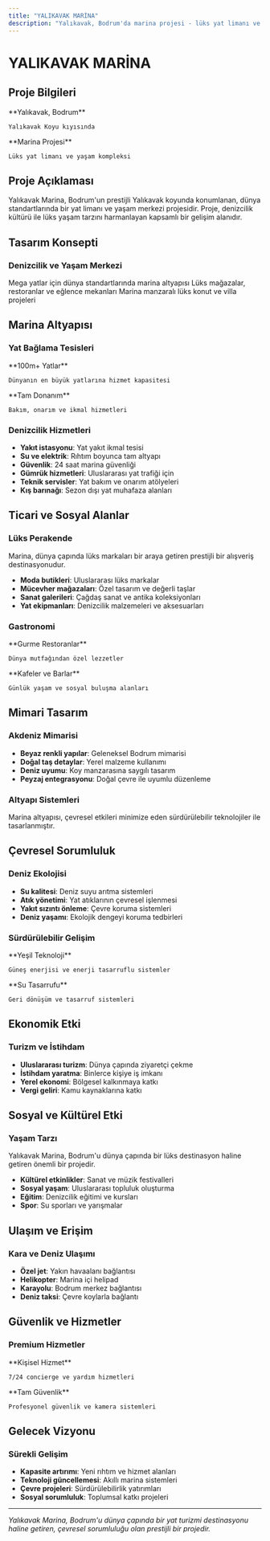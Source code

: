 ```yaml
---
title: "YALIKAVAK MARİNA"
description: "Yalıkavak, Bodrum'da marina projesi - lüks yat limanı ve yaşam merkezi"
---
```


# YALIKAVAK MARİNA

## Proje Bilgileri

<CardGroup cols={2}>
  <Card title="Konum" icon="location-dot">
    **Yalıkavak, Bodrum**
    
    Yalıkavak Koyu kıyısında
  </Card>
  
  <Card title="Tip" icon="anchor">
    **Marina Projesi**
    
    Lüks yat limanı ve yaşam kompleksi
  </Card>
</CardGroup>

## Proje Açıklaması

Yalıkavak Marina, Bodrum'un prestijli Yalıkavak koyunda konumlanan, dünya standartlarında bir yat limanı ve yaşam merkezi projesidir. Proje, denizcilik kültürü ile lüks yaşam tarzını harmanlayan kapsamlı bir gelişim alanıdır.

## Tasarım Konsepti

### Denizcilik ve Yaşam Merkezi

<Steps>
  <Step title="Yat Limanı">
    Mega yatlar için dünya standartlarında marina altyapısı
  </Step>
  
  <Step title="Ticari Alanlar">
    Lüks mağazalar, restoranlar ve eğlence mekanları
  </Step>
  
  <Step title="Konut Alanları">
    Marina manzaralı lüks konut ve villa projeleri
  </Step>
</Steps>

## Marina Altyapısı

### Yat Bağlama Tesisleri

<CardGroup cols={2}>
  <Card title="Mega Yat Kapasitesi" icon="ship">
    **100m+ Yatlar**
    
    Dünyanın en büyük yatlarına hizmet kapasitesi
  </Card>
  
  <Card title="Teknik Hizmetler" icon="wrench">
    **Tam Donanım**
    
    Bakım, onarım ve ikmal hizmetleri
  </Card>
</CardGroup>

### Denizcilik Hizmetleri

- **Yakıt istasyonu**: Yat yakıt ikmal tesisi
- **Su ve elektrik**: Rıhtım boyunca tam altyapı
- **Güvenlik**: 24 saat marina güvenliği
- **Gümrük hizmetleri**: Uluslararası yat trafiği için
- **Teknik servisler**: Yat bakım ve onarım atölyeleri
- **Kış barınağı**: Sezon dışı yat muhafaza alanları

## Ticari ve Sosyal Alanlar

### Lüks Perakende

<Note>
Marina, dünya çapında lüks markaları bir araya getiren prestijli bir alışveriş destinasyonudur.
</Note>

- **Moda butikleri**: Uluslararası lüks markalar
- **Mücevher mağazaları**: Özel tasarım ve değerli taşlar
- **Sanat galerileri**: Çağdaş sanat ve antika koleksiyonları
- **Yat ekipmanları**: Denizcilik malzemeleri ve aksesuarları

### Gastronomi

<CardGroup cols={2}>
  <Card title="Fine Dining" icon="utensils">
    **Gurme Restoranlar**
    
    Dünya mutfağından özel lezzetler
  </Card>
  
  <Card title="Casual Dining" icon="coffee">
    **Kafeler ve Barlar**
    
    Günlük yaşam ve sosyal buluşma alanları
  </Card>
</CardGroup>

## Mimari Tasarım

### Akdeniz Mimarisi

- **Beyaz renkli yapılar**: Geleneksel Bodrum mimarisi
- **Doğal taş detaylar**: Yerel malzeme kullanımı
- **Deniz uyumu**: Koy manzarasına saygılı tasarım
- **Peyzaj entegrasyonu**: Doğal çevre ile uyumlu düzenleme

### Altyapı Sistemleri

<Tip>
Marina altyapısı, çevresel etkileri minimize eden sürdürülebilir teknolojiler ile tasarlanmıştır.
</Tip>

## Çevresel Sorumluluk

### Deniz Ekolojisi

- **Su kalitesi**: Deniz suyu arıtma sistemleri
- **Atık yönetimi**: Yat atıklarının çevresel işlenmesi
- **Yakıt sızıntı önleme**: Çevre koruma sistemleri
- **Deniz yaşamı**: Ekolojik dengeyi koruma tedbirleri

### Sürdürülebilir Gelişim

<CardGroup cols={2}>
  <Card title="Enerji Verimliliği" icon="leaf">
    **Yeşil Teknoloji**
    
    Güneş enerjisi ve enerji tasarruflu sistemler
  </Card>
  
  <Card title="Su Yönetimi" icon="droplet">
    **Su Tasarrufu**
    
    Geri dönüşüm ve tasarruf sistemleri
  </Card>
</CardGroup>

## Ekonomik Etki

### Turizm ve İstihdam

- **Uluslararası turizm**: Dünya çapında ziyaretçi çekme
- **İstihdam yaratma**: Binlerce kişiye iş imkanı
- **Yerel ekonomi**: Bölgesel kalkınmaya katkı
- **Vergi geliri**: Kamu kaynaklarına katkı

## Sosyal ve Kültürel Etki

### Yaşam Tarzı

<Note>
Yalıkavak Marina, Bodrum'u dünya çapında bir lüks destinasyon haline getiren önemli bir projedir.
</Note>

- **Kültürel etkinlikler**: Sanat ve müzik festivalleri
- **Sosyal yaşam**: Uluslararası topluluk oluşturma
- **Eğitim**: Denizcilik eğitimi ve kursları
- **Spor**: Su sporları ve yarışmalar

## Ulaşım ve Erişim

### Kara ve Deniz Ulaşımı

- **Özel jet**: Yakın havaalanı bağlantısı
- **Helikopter**: Marina içi helipad
- **Karayolu**: Bodrum merkez bağlantısı
- **Deniz taksi**: Çevre koylarla bağlantı

## Güvenlik ve Hizmetler

### Premium Hizmetler

<CardGroup cols={2}>
  <Card title="Concierge" icon="bell">
    **Kişisel Hizmet**
    
    7/24 concierge ve yardım hizmetleri
  </Card>
  
  <Card title="Güvenlik" icon="shield">
    **Tam Güvenlik**
    
    Profesyonel güvenlik ve kamera sistemleri
  </Card>
</CardGroup>

## Gelecek Vizyonu

### Sürekli Gelişim

- **Kapasite artırımı**: Yeni rıhtım ve hizmet alanları
- **Teknoloji güncellemesi**: Akıllı marina sistemleri
- **Çevre projeleri**: Sürdürülebilirlik yatırımları
- **Sosyal sorumluluk**: Toplumsal katkı projeleri

---

*Yalıkavak Marina, Bodrum'u dünya çapında bir yat turizmi destinasyonu haline getiren, çevresel sorumluluğu olan prestijli bir projedir.*
